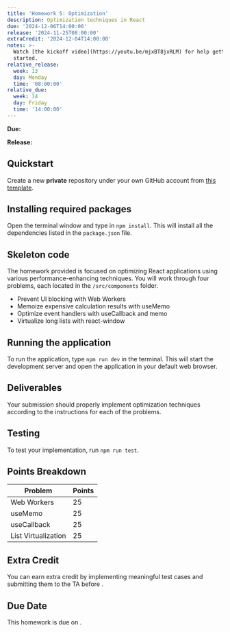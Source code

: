```yaml
---
title: 'Homework 5: Optimization'
description: Optimization techniques in React
due: '2024-12-06T14:00:00'
release: '2024-11-25T08:00:00'
extraCredit: '2024-12-04T14:00:00'
notes: >-
  Watch [the kickoff video](https://youtu.be/mjxBT8jxRLM) for help getting
  started.
relative_release:
  week: 13
  day: Monday
  time: '08:00:00'
relative_due:
  week: 14
  day: Friday
  time: '14:00:00'
---
```



**Due:** <DueDate relativeDate={frontmatter.relative_due} />

**Release:** <DueDate relativeDate={frontmatter.relative_release}  />

## Quickstart

Create a new **private** repository under your own GitHub account
from [this template](https://github.com/swad-cs-uic/homework5-f24).

<Aside>
  <Fragment set:html={marked(frontmatter.notes)} />
</Aside>

## Installing required packages

Open the terminal window and type in `npm install`. This will install all the
dependencies listed in the `package.json` file.

## Skeleton code

The homework provided is focused on optimizing React applications using various
performance-enhancing techniques. You will work through four problems, each located in the `/src/components` folder.

- Prevent UI blocking with Web Workers
- Memoize expensive calculation results with useMemo
- Optimize event handlers with useCallback and memo
- Virtualize long lists with react-window

## Running the application

To run the application, type `npm run dev` in the terminal. This will start the development server and open the application in your default web browser.

## Deliverables

Your submission should properly implement optimization techniques according to the
instructions for each of the problems.

## Testing

To test your implementation, run `npm run test`.

## Points Breakdown

| Problem             | Points |
| ------------------- | ------ |
| Web Workers         | 25     |
| useMemo             | 25     |
| useCallback         | 25     |
| List Virtualization | 25     |

## Extra Credit

You can earn extra credit by implementing meaningful test cases and submitting
them to the TA before <DueDate relativeDate={frontmatter.relative_due} />.

## Due Date

This homework is due on <DueDate relativeDate={frontmatter.relative_due} />.
